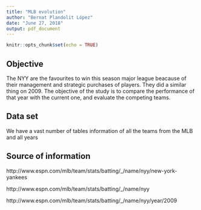 ```yaml
---
title: "MLB evolution"
author: "Bernat Plandolit López"
date: "June 27, 2018"
output: pdf_document
---
```


```r
knitr::opts_chunk$set(echo = TRUE)
```

## Objective

The NYY are the favourites to win this season major league beacause of their management and strategic purchases of players. They did a similar thing on 2009. The objective of the study is to compare the performance of that year with the current one, and evaluate the competing teams. 

## Data set

We have a vast number of tables information of all the teams from the MLB and all years 

## Source of information

http://www.espn.com/mlb/team/stats/batting/_/name/nyy/new-york-yankees

http://www.espn.com/mlb/team/stats/batting/_/name/nyy

http://www.espn.com/mlb/team/stats/batting/_/name/nyy/year/2009
